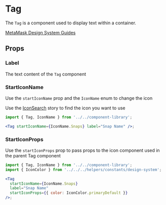 

# Tag

The `Tag` is a component used to display text within a container.

[MetaMask Design System Guides](https://www.notion.so/MetaMask-Design-System-Guides-Design-f86ecc914d6b4eb6873a122b83c12940)

<Canvas>
  <Story id="components-componentlibrary-tag--default-story" />
</Canvas>

## Props

<ArgTypes of={Tag} />

### Label

The text content of the `Tag` component

<Canvas>
  <Story id="components-componentlibrary-tag--label" />
</Canvas>

### StartIconName

Use the `startIconName` prop and the `IconName` enum to change the icon

Use the [IconSearch](/story/components-componentlibrary-icon--default-story) story to find the icon you want to use

<Canvas>
  <Story id="components-componentlibrary-tag--start-icon-name-story" />
</Canvas>

```jsx
import { Tag, IconName } from '../../component-library';

<Tag startIconName={IconName.Snaps} label="Snap Name" />;
```

### StartIconProps

Use the `startIconProps` prop to pass props to the icon component used in the parent Tag component

<Canvas>
  <Story id="components-componentlibrary-tag--start-icon-props-story" />
</Canvas>

```jsx
import { Tag, IconName } from '../../component-library';
import { IconColor } from '../../../helpers/constants/design-system';

<Tag
  startIconName={IconName.Snaps}
  label="Snap Name"
  startIconProps={{ color: IconColor.primaryDefault }}
/>;
```
